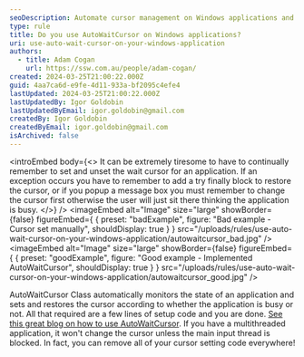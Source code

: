 ```yaml
---
seoDescription: Automate cursor management on Windows applications and simplify your code with AutoWaitCursor, a class that sets and restores cursors according to application busy status.
type: rule
title: Do you use AutoWaitCursor on Windows applications?
uri: use-auto-wait-cursor-on-your-windows-application
authors:
  - title: Adam Cogan
    url: https://ssw.com.au/people/adam-cogan/
created: 2024-03-25T21:00:22.000Z
guid: 4aa7ca6d-e9fe-4d11-933a-bf2095c4efe4
lastUpdated: 2024-03-25T21:00:22.000Z
lastUpdatedBy: Igor Goldobin
lastUpdatedByEmail: igor.goldobin@gmail.com
createdBy: Igor Goldobin
createdByEmail: igor.goldobin@gmail.com
isArchived: false
---
```


<introEmbed
  body={<>
It can be extremely tiresome to have to continually remember to set and unset the wait cursor for an application. If an exception occurs you have to remember to add a try finally block to restore the cursor, or if you popup a message box you must remember to change the cursor first otherwise the user will just sit there thinking the application is busy.
  </>}
/>
<imageEmbed
  alt="Image"
  size="large"
  showBorder={false}
  figureEmbed={ {
    preset: "badExample",
    figure: "Bad example - Cursor set manually",
    shouldDisplay: true
  } }
  src="/uploads/rules/use-auto-wait-cursor-on-your-windows-application/autowaitcursor_bad.jpg"
/>
<imageEmbed
  alt="Image"
  size="large"
  showBorder={false}
  figureEmbed={ {
    preset: "goodExample",
    figure: "Good example - Implemented AutoWaitCursor",
    shouldDisplay: true
  } }
  src="/uploads/rules/use-auto-wait-cursor-on-your-windows-application/autowaitcursor_good.jpg"
/>

AutoWaitCursor Class automatically monitors the state of an application and sets and restores the cursor according to whether the application is busy or not. All that required are a few lines of setup code and you are done. [See this great blog on how to use AutoWaitCursor](http://snipplr.com/view/24851/). If you have a multithreaded application, it won't change the cursor unless the main input thread is blocked. In fact, you can remove all of your cursor setting code everywhere!
